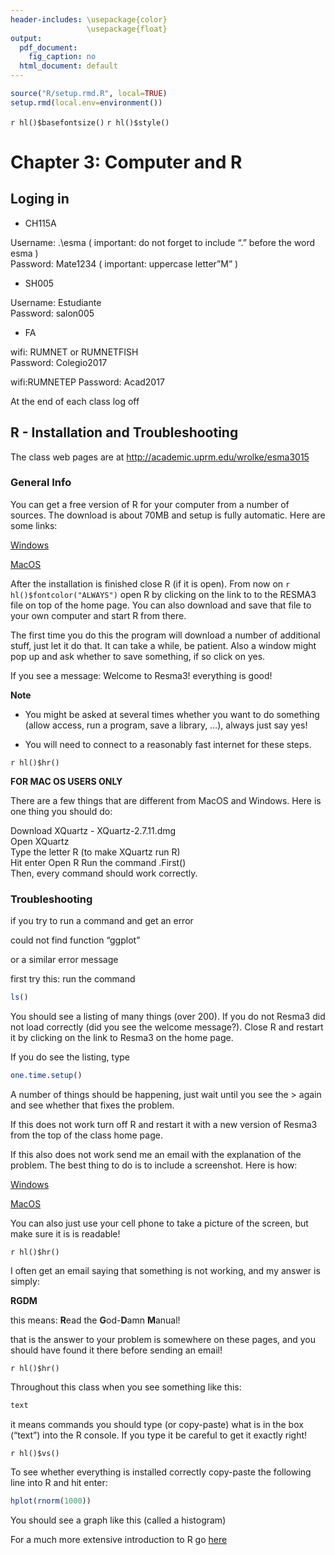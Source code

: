 ```yaml
---
header-includes: \usepackage{color}
                 \usepackage{float}
output:
  pdf_document:
    fig_caption: no
  html_document: default
---
```


```r
source("R/setup.rmd.R", local=TRUE)
setup.rmd(local.env=environment())
```
`r hl()$basefontsize()`
`r hl()$style()`

# Chapter 3:  Computer and R

##  Loging in

-  CH115A

Username: .\\esma ( important: do not forget to include “. " before the word esma )  
Password: Mate1234 ( important: uppercase letter”M" )

-  SH005

Username: Estudiante  
Password: salon005

-  FA

wifi: RUMNET or RUMNETFISH   
Password: Colegio2017

wifi:RUMNETEP
Password: Acad2017 

At the end of each class log off 

##  R - Installation and Troubleshooting 

The class web pages are at [http://academic.uprm.edu/wrolke/esma3015](http://academic.uprm.edu/wrolke/esma3015)


###  General Info

You can get a free version of R for your computer from a number of sources. The download is about 70MB and setup is fully automatic. Here are some links: 

[Windows](https://cran.r-project.org/bin/windows/base)

[MacOS](https://cran.r-project.org/bin/macosx)

After the installation is finished close R (if it is open). From now on `r hl()$fontcolor("ALWAYS")` open R by clicking on the link to to the RESMA3 file on top of the home page. You can also download and save that file to your own computer and start R from there. 

The first time you do this the program will download a number of additional stuff, just let it do that. It can take a while, be patient. Also a window might pop up and ask whether to save something, if so click on yes. 

If you see a message: Welcome to Resma3! everything is good!

**Note** 

-  You might be asked at several times whether you want to do something (allow access, run a program, save a library, ...), always just say yes!

-  You will need to connect to a reasonably fast internet for these steps.

`r hl()$hr()`

**FOR MAC OS USERS ONLY**

There are a few things that are different from MacOS and Windows. Here is one thing you should do:

Download XQuartz - XQuartz-2.7.11.dmg  
Open XQuartz      
Type the letter R (to make XQuartz run R)        
Hit enter
          Open R 
          Run the command .First()          
Then, every command should work correctly. 

###  Troubleshooting

if you try to run a command and get an error

could not find function "ggplot" 

or a similar error message

first try this: run the command
```r
ls() 
```

You should see a listing of many things (over 200). If you do not Resma3 did not load correctly (did you see the welcome message?). Close R and restart it by clicking on the link to Resma3 on the home page.

If you do see the listing, type
```r
one.time.setup() 
```

A number of things should be happening, just wait until you see the > again and see whether that fixes the problem. 

If this does not work turn off R and restart it with a new version of Resma3 from the top of the class home page. 

If this also does not work send me an email with the explanation of the problem. The best thing to do is to include a  screenshot. Here is how:

[Windows](https://www.cnet.com/how-to/how-to-take-a-screenshot-in-any-version-of-windows/)

[MacOS](http://www.imore.com/screenshot-mac)

You can also just use your cell phone to take a picture of the screen, but make sure it is is readable! 

`r hl()$hr()`

I often get an email saying that something is not working, and my answer is simply:  

**RGDM**

this means: **R**ead the **G**od-**D**amn **M**anual! 

that is the answer to your problem is somewhere on these pages, and you should have found it there before sending an email! 

`r hl()$hr()`

Throughout this class when you see something like this:
```r
text 
```
it means commands you should type (or copy-paste) what is in the box ("text") into the R console. If you type it be careful to get it exactly right!    

`r hl()$vs()`

To see whether everything is installed correctly copy-paste the following line into R and hit enter:  

```r
hplot(rnorm(1000))
```
 
You should see a graph like this (called a histogram)
 
For a much more extensive introduction to R go [here](href="http://academic.uprm.edu/wrolke/research/Introduction%20%20to%20R.pdf") 
